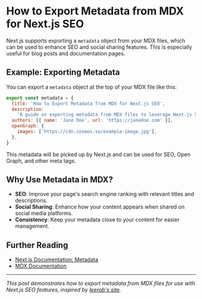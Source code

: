 # How to Export Metadata from MDX for Next.js SEO

Next.js supports exporting a `metadata` object from your MDX files, which can be used to enhance SEO and social sharing features. This is especially useful for blog posts and documentation pages.

## Example: Exporting Metadata

You can export a `metadata` object at the top of your MDX file like this:

```javascript
export const metadata = {
  title: 'How to Export Metadata from MDX for Next.js SEO',
  description:
    'A guide on exporting metadata from MDX files to leverage Next.js SEO features.',
  authors: [{ name: 'Jane Doe', url: 'https://janedoe.com' }],
  openGraph: {
    images: ['https://cdn.cosmos.so/example-image.jpg'],
  },
}
```

This metadata will be picked up by Next.js and can be used for SEO, Open Graph, and other meta tags.

## Why Use Metadata in MDX?

- **SEO**: Improve your page's search engine ranking with relevant titles and descriptions.
- **Social Sharing**: Enhance how your content appears when shared on social media platforms.
- **Consistency**: Keep your metadata close to your content for easier management.

## Further Reading

- [Next.js Documentation: Metadata](https://nextjs.org/docs/app/building-your-application/optimizing/metadata)
- [MDX Documentation](https://mdxjs.com/)

---

_This post demonstrates how to export metadata from MDX files for use with Next.js SEO features, inspired by [leerob's site](https://github.com/leerob/site/blob/main/app/n/product-engineers/page.mdx)._
